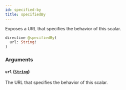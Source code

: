```yaml
---
id: specified-by
title: specifiedBy
---
```



Exposes a URL that specifies the behavior of this scalar.

```graphql
directive @specifiedBy(
  url: String!
)
```


### Arguments

#### `url` ([`String`](/docs/testnet/graphql/scalars/string))

The URL that specifies the behavior of this scalar.




